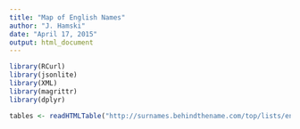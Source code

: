 ```yaml
---
title: "Map of English Names"
author: "J. Hamski"
date: "April 17, 2015"
output: html_document
---
```


```r
library(RCurl)
library(jsonlite)
library(XML)
library(magrittr)
library(dplyr)
```

```r
tables <- readHTMLTable("http://surnames.behindthename.com/top/lists/england-wales/1991", header = TRUE, stringsAsFactors = FALSE)

```


